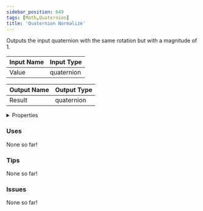 ```yaml
---
sidebar_position: 649
tags: [Math,Quaternion]
title: 'Quaternion Normalize'
---
```


Outputs the input quaternion with the same rotation but with a magnitude of 1.



<DocusaurusSvg />

| Input Name | Input Type |
|-----------|-----------|
| Value | quaternion |

| Output Name | Output Type |
|-----------|-----------|
| Result | quaternion |


<details>
  <summary>Properties</summary>
  <div>
    <div>
    <table>
      <thead>
        <tr>
          <th>Is beta required?</th>
          <th>No</th>
        </tr>
        <tr>
          <th>Is this chip a trolling risk?</th>
          <th>No</th>
        </tr>
        <tr>
          <th>Is this chip a role assignment risk?</th>
          <th>No</th>
        </tr>
        <tr>
          <th>Chip UUID</th>
          <th>8157b896-fce8-45fc-957a-4407f0d6c42a</th>
        </tr>
        <tr>
          <th>Room availability</th>
          <th>Available everywhere</th>
        </tr>
      </thead>
    </table>
    </div>
  </div>
</details>

### Uses

None so far!

### Tips

None so far!

### Issues

None so far!